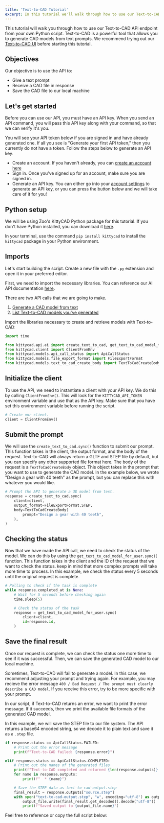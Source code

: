 ```yaml
---
title: 'Text-to-CAD Tutorial'
excerpt: In this tutorial we'll walk through how to use our Text-to-CAD API endpoint in a Python script.
---
```


This tutorial will walk you through how to use our Text-to-CAD API endpoint from your own Python script. Text-to-CAD is a powerful tool that allows you to generate CAD models from text prompts. We recommend trying out our [Text-to-CAD UI](https://text-to-cad.zoo.dev/dashboard) before starting this tutorial.

## Objectives

Our objective is to use the API to:

* Give a text prompt
* Receive a CAD file in response
* Save the CAD file to our local machine

## Let's get started

Before you can use our API, you must have an API key. When you send an API command, you will pass this API key along with your command, so that we can verify it's you.

You will see your API token below if you are signed in and have already generated one. If all you see is "Generate your first API token," then you currently do not have a token. Follow the steps below to generate an API key:

* Create an account. If you haven't already, you can [create an account here](/account)
* Sign in. Once you've signed up for an account, make sure you are signed in.
* Generate an API key. You can either go into your [account settings](/account?tab=api_tokens) to generate an API key, or you can press the button below and we will take care of it for you!

<MarkDownAPITokens />

## Python setup

We will be using Zoo's KittyCAD Python package for this tutorial. If you don't have Python installed, you can download it [here](https://www.python.org/downloads/).

In your terminal, use the command `pip install kittycad` to install the `kittycad` package in your Python environment.

## Imports

Let's start building the script. Create a new file with the `.py` extension and open it in your preferred editor.

First, we need to import the necessary libraries. You can reference our AI API documentation [here](https://zoo.dev/docs/api/ai?lang=python).

There are two API calls that we are going to make.

1. [Generate a CAD model from text](https://zoo.dev/docs/api/ai/generate-a-cad-model-from-text?lang=python)
2. [List Text-to-CAD models you've generated](https://zoo.dev/docs/api/ai/list-text-to-cad-models-you've-generated?lang=python)

Import the libraries necessary to create and retrieve models with Text-to-CAD:

```py
import time

from kittycad.api.ai import create_text_to_cad, get_text_to_cad_model_for_user
from kittycad.client import ClientFromEnv
from kittycad.models.api_call_status import ApiCallStatus
from kittycad.models.file_export_format import FileExportFormat
from kittycad.models.text_to_cad_create_body import TextToCadCreateBody
```

## Initialize the client

To use the API, we need to instantiate a client with your API key. We do this by calling `ClientFromEnv()`. This will look for the `KITTYCAD_API_TOKEN` environment variable and use that as the API key. Make sure that you have set this environment variable before running the script.

```py
# Create our client.
client = ClientFromEnv()
```

## Submit the prompt

We will use the `create_text_to_cad.sync()` function to submit our prompt. This function takes in the client, the output format, and the body of the request. Text-to-CAD will always return a GLTF and STEP file by default, but you can specify any other supported file format here. The body of the request is a `TextToCadCreateBody` object. This object takes in the prompt that you want to use to generate the CAD model. In the example below, we wrote "Design a gear with 40 teeth" as the prompt, but you can replace this with whatever you would like.

```py
# Prompt the API to generate a 3D model from text.
response = create_text_to_cad.sync(
    client=client,
    output_format=FileExportFormat.STEP,
    body=TextToCadCreateBody(
        prompt="Design a gear with 40 teeth",
    ),
)
```

## Checking the status

Now that we have made the API call, we need to check the status of the model. We can do this by using the `get_text_to_cad_model_for_user.sync()` function. This function takes in the client and the ID of the request that we want to check the status. keep in mind that more complex prompts will take more time to process. In this example, we check the status every 5 seconds until the original request is complete.

```py
# Polling to check if the task is complete
while response.completed_at is None:
    # Wait for 5 seconds before checking again
    time.sleep(5)

    # Check the status of the task
    response = get_text_to_cad_model_for_user.sync(
        client=client,
        id=response.id,
    )
```

## Save the final result

Once our request is complete, we can check the status one more time to see if it was successful. Then, we can save the generated CAD model to our local machine.

Sometimes, Text-to-CAD will fail to generate a model. In this case, we recommend adjusting your prompt and trying again. For example, you may recieve the error message `400 / Bad Request / The prompt must clearly describe a CAD model`. If you receive this error, try to be more specific with your prompt.

In our script, if Text-to-CAD returns an error, we want to print the error message. If it succeeds, then we print the available file formats of the generated CAD model.

In this example, we will save the STEP file to our file system. The API returns a base64 encoded string, so we decode it to plain text and save it as a `.step` file.

```py
if response.status == ApiCallStatus.FAILED:
    # Print out the error message
    print(f"Text-to-CAD failed: {response.error}")

elif response.status == ApiCallStatus.COMPLETED:
    # Print out the names of the generated files
    print(f"Text-to-CAD completed and returned {len(response.outputs)} files:")
    for name in response.outputs:
        print(f"  * {name}")

    # Save the STEP data as text-to-cad-output.step
    final_result = response.outputs["source.step"]
    with open("text-to-cad-output.step", "w", encoding="utf-8") as output_file:
        output_file.write(final_result.get_decoded().decode("utf-8"))
        print(f"Saved output to {output_file.name}")
```

Feel free to reference or copy the full script below:

```py data-file="public/litterbox_assets/tutorials/text-to-cad/text-to-cad.py"
```